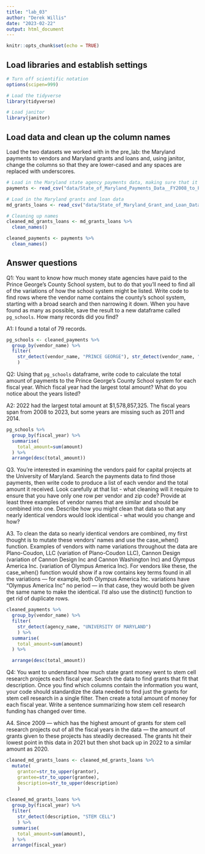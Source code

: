```yaml
---
title: "lab_03"
author: "Derek Willis"
date: "2023-02-22"
output: html_document
---
```


```r
knitr::opts_chunk$set(echo = TRUE)
```

## Load libraries and establish settings

```r
# Turn off scientific notation
options(scipen=999)

# Load the tidyverse
library(tidyverse)

# Load janitor
library(janitor)
```

## Load data and clean up the column names

Load the two datasets we worked with in the pre_lab: the Maryland payments to vendors and Maryland grants and loans and, using janitor, change the columns so that they are lower-cased and any spaces are replaced with underscores.

```r
# Load in the Maryland state agency payments data, making sure that it correctly sets the datatypes using all of the rows
payments <- read_csv("data/State_of_Maryland_Payments_Data__FY2008_to_FY2023.csv", guess_max=322138)

# Load in the Maryland grants and loan data
md_grants_loans <- read_csv("data/State_of_Maryland_Grant_and_Loan_Data__FY2009_to_FY2022.csv")

# Cleaning up names
cleaned_md_grants_loans <- md_grants_loans %>%
  clean_names()

cleaned_payments <- payments %>%
  clean_names()
```

## Answer questions

Q1: You want to know how much money state agencies have paid to the Prince George's County School system, but to do that you'll need to find all of the variations of how the school system might be listed. Write code to find rows where the vendor name contains the county's school system, starting with a broad search and then narrowing it down. When you have found as many as possible, save the result to a new dataframe called `pg_schools`. How many records did you find?

A1: I found a total of 79 records.

```r
pg_schools <- cleaned_payments %>%
  group_by(vendor_name) %>%
  filter(
    str_detect(vendor_name, "PRINCE GEORGE"), str_detect(vendor_name, "SCHOOL") | str_detect(vendor_name, "BOARD") 
    )
```

Q2: Using that `pg_schools` dataframe, write code to calculate the total amount of payments to the Prince George's County School system for each fiscal year. Which fiscal year had the largest total amount? What do you notice about the years listed?

A2: 2022 had the largest total amount at $1,578,857,325. The fiscal years span from 2008 to 2023, but some years are missing such as 2011 and 2014.

```r
pg_schools %>%
  group_by(fiscal_year) %>%
  summarise(
    total_amount=sum(amount)
  ) %>%
  arrange(desc(total_amount))

```
Q3. You're interested in examining the vendors paid for capital projects at the University of Maryland. Search the payments data to find those payments, then write code to produce a list of each vendor and the total amount it received. Look carefully at that list - what cleaning will it require to ensure that you have only one row per vendor and zip code? Provide at least three examples of vendor names that are similar and should be combined into one. Describe how you might clean that data so that any nearly identical vendors would look identical - what would you change and how?

A3. To clean the data so nearly identical vendors are combined, my first thought is to mutate these vendors' names and use the case_when() function. Examples of vendors with name variations throughout the data are Plano-Coudon, LLC (variation of Plano-Coudon LLC), Cannon Design (variation of Cannon Design Inc and Cannon Washington Inc) and Olympus America Inc. (variation of Olympus America Inc). For vendors like these, the case_when() function would show if a row contains key terms found in all the variations — for example, both Olympus America Inc. variations have "Olympus America Inc" no period — in that case, they would both be given the same name to make the identical. I'd also use the distinct() function to get rid of duplicate rows.

```r
cleaned_payments %>%
  group_by(vendor_name) %>%
  filter(
    str_detect(agency_name, "UNIVERSITY OF MARYLAND")
    ) %>%
  summarise(
    total_amount=sum(amount)
  ) %>%

  arrange(desc(total_amount))
```

Q4: You want to understand how much state grant money went to stem cell research projects each fiscal year. Search the data to find grants that fit that description. Once you find which columns contain the information you want, your code should standardize the data needed to find just the grants for stem cell research in a single filter. Then create a total amount of money for each fiscal year. Write a sentence summarizing how stem cell research funding has changed over time.

A4. Since 2009 — which has the highest amount of grants for stem cell research projects out of all the fiscal years in the data — the amount of grants given to these projects has steadily decreased. The grants hit their lowest point in this data in 2021 but then shot back up in 2022 to a similar amount as 2020.

```r
cleaned_md_grants_loans <- cleaned_md_grants_loans %>%
  mutate(
    grantor=str_to_upper(grantor), 
    grantee=str_to_upper(grantee),
    description=str_to_upper(description)
    )

cleaned_md_grants_loans %>%
  group_by(fiscal_year) %>%
  filter(
    str_detect(description, "STEM CELL")
    ) %>%
  summarise(
    total_amount=sum(amount),
  ) %>%
  arrange(fiscal_year)
  
```
